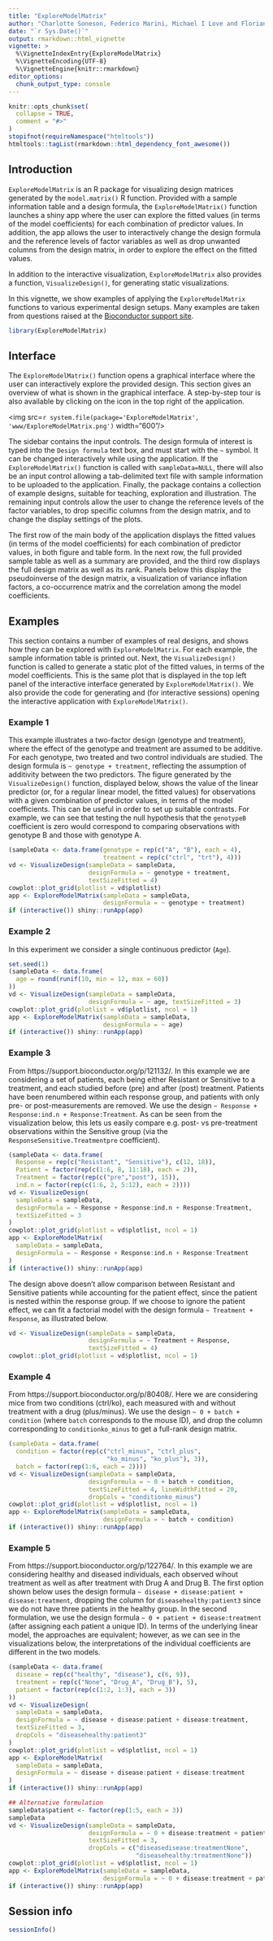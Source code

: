 ```yaml
---
title: "ExploreModelMatrix"
author: "Charlotte Soneson, Federico Marini, Michael I Love and Florian Geier"
date: "`r Sys.Date()`"
output: rmarkdown::html_vignette
vignette: >
  %\VignetteIndexEntry{ExploreModelMatrix}
  %\VignetteEncoding{UTF-8}
  %\VignetteEngine{knitr::rmarkdown}
editor_options: 
  chunk_output_type: console
---
```


```r
knitr::opts_chunk$set(
  collapse = TRUE,
  comment = "#>"
)
stopifnot(requireNamespace("htmltools"))
htmltools::tagList(rmarkdown::html_dependency_font_awesome())
```

## Introduction

`ExploreModelMatrix` is an R package for visualizing design matrices generated
by the `model.matrix()` R function. Provided with a sample information table and
a design formula, the `ExploreModelMatrix()` function launches a shiny app where
the user can explore the fitted values (in terms of the model coefficients) for
each combination of predictor values. In addition, the app allows the user to
interactively change the design formula and the reference levels of factor
variables as well as drop unwanted columns from the design matrix, in order to
explore the effect on the fitted values.

In addition to the interactive visualization, `ExploreModelMatrix` also provides
a function, `VisualizeDesign()`, for generating static visualizations.

In this vignette, we show examples of applying the `ExploreModelMatrix`
functions to various experimental design setups. Many examples are taken from
questions raised at the 
[Bioconductor support site](https://support.bioconductor.org/).

```r
library(ExploreModelMatrix)
```

## Interface

The `ExploreModelMatrix()` function opens a graphical interface where the user
can interactively explore the provided design. This section gives an overview
of what is shown in the graphical interface. A step-by-step tour is also
available by clicking on the <i class="fa fa-question-circle"></i> icon in
the top right of the application.

<img src=`r system.file(package='ExploreModelMatrix', 'www/ExploreModelMatrix.png')` width="600"/>

The sidebar contains the input controls. The design formula of interest is typed
into the `Design formula` text box, and must start with the `~` symbol. It can
be changed interactively while using the application. If the
`ExploreModelMatrix()` function is called with `sampleData=NULL`, there will
also be an input control allowing a tab-delimited text file with sample
information to be uploaded to the application. Finally, the package contains a
collection of example designs, suitable for teaching, exploration and
illustration. The remaining input controls allow the user to change the
reference levels of the factor variables, to drop specific columns from the
design matrix, and to change the display settings of the plots.

The first row of the main body of the application displays the fitted values (in
terms of the model coefficients) for each combination of predictor values, in
both figure and table form. In the next row, the full provided sample table as
well as a summary are provided, and the third row displays the full design
matrix as well as its rank. Panels below this display the pseudoinverse of the
design matrix, a visualization of variance inflation factors, a co-occurrence
matrix and the correlation among the model coefficients.

## Examples

This section contains a number of examples of real designs, and shows how they 
can be explored with `ExploreModelMatrix`. For each example, the sample 
information table is printed out. Next, the `VisualizeDesign()` function is 
called to generate a static plot of the fitted values, in terms of the model 
coefficients. This is the same plot that is displayed in the top left panel 
of the interactive interface generated by `ExploreModelMatrix()`. We also 
provide the code for generating and (for interactive sessions) opening 
the interactive application with `ExploreModelMatrix()`.

### Example 1

This example illustrates a two-factor design (genotype and treatment), where the
effect of the genotype and treatment are assumed to be additive. For each
genotype, two treated and two control individuals are studied. The design
formula is `~ genotype + treatment`, reflecting the assumption of additivity
between the two predictors. The figure generated by the `VisualizeDesign()`
function, displayed below, shows the value of the linear predictor (or, for a
regular linear model, the fitted values) for observations with a given
combination of predictor values, in terms of the model coefficients. This can be
useful in order to set up suitable contrasts. For example, we can see that
testing the null hypothesis that the `genotypeB` coefficient is zero would
correspond to comparing observations with genotype B and those with genotype A.

```r
(sampleData <- data.frame(genotype = rep(c("A", "B"), each = 4),
                          treatment = rep(c("ctrl", "trt"), 4)))
vd <- VisualizeDesign(sampleData = sampleData, 
                      designFormula = ~ genotype + treatment, 
                      textSizeFitted = 4)
cowplot::plot_grid(plotlist = vd$plotlist)
app <- ExploreModelMatrix(sampleData = sampleData,
                          designFormula = ~ genotype + treatment)
if (interactive()) shiny::runApp(app)
```

### Example 2

In this experiment we consider a single continuous predictor (`Age`).

```r
set.seed(1)
(sampleData <- data.frame(
  age = round(runif(10, min = 12, max = 60))
))
vd <- VisualizeDesign(sampleData = sampleData,
                      designFormula = ~ age, textSizeFitted = 3)
cowplot::plot_grid(plotlist = vd$plotlist, ncol = 1)
app <- ExploreModelMatrix(sampleData = sampleData,
                          designFormula = ~ age)
if (interactive()) shiny::runApp(app)
```

### Example 3

From https://support.bioconductor.org/p/121132/. In this example we are
considering a set of patients, each being either Resistant or Sensitive to a
treatment, and each studied before (pre) and after (post) treatment. Patients
have been renumbered within each response group, and patients with only pre- or
post-measurements are removed. We use the design 
`~ Response + Response:ind.n + Response:Treatment`. 
As can be seen from the visualization below, this lets us easily compare e.g.
post- vs pre-treatment observations within the Sensitive group (via the
`ResponseSensitive.Treatmentpre` coefficient).

```r
(sampleData <- data.frame(
  Response = rep(c("Resistant", "Sensitive"), c(12, 18)),
  Patient = factor(rep(c(1:6, 8, 11:18), each = 2)),
  Treatment = factor(rep(c("pre","post"), 15)), 
  ind.n = factor(rep(c(1:6, 2, 5:12), each = 2))))
vd <- VisualizeDesign(
  sampleData = sampleData,
  designFormula = ~ Response + Response:ind.n + Response:Treatment,
  textSizeFitted = 3
)
cowplot::plot_grid(plotlist = vd$plotlist, ncol = 1)
app <- ExploreModelMatrix(
  sampleData = sampleData,
  designFormula = ~ Response + Response:ind.n + Response:Treatment
)
if (interactive()) shiny::runApp(app)
```

The design above doesn't allow comparison between Resistant and Sensitive
patients while accounting for the patient effect, since the patient is nested
within the response group. If we choose to ignore the patient effect, we can fit
a factorial model with the design formula `~ Treatment + Response`, as
illustrated below.

```r
vd <- VisualizeDesign(sampleData = sampleData,
                      designFormula = ~ Treatment + Response, 
                      textSizeFitted = 4)
cowplot::plot_grid(plotlist = vd$plotlist, ncol = 1)
```

### Example 4

From https://support.bioconductor.org/p/80408/. Here we are considering mice
from two conditions (ctrl/ko), each measured with and without treatment with a
drug (plus/minus). We use the design `~ 0 + batch + condition` (where `batch`
corresponds to the mouse ID), and drop the column corresponding to
`conditionko_minus` to get a full-rank design matrix.

```r
(sampleData = data.frame(
  condition = factor(rep(c("ctrl_minus", "ctrl_plus", 
                           "ko_minus", "ko_plus"), 3)),
  batch = factor(rep(1:6, each = 2))))
vd <- VisualizeDesign(sampleData = sampleData,
                      designFormula = ~ 0 + batch + condition, 
                      textSizeFitted = 4, lineWidthFitted = 20, 
                      dropCols = "conditionko_minus")
cowplot::plot_grid(plotlist = vd$plotlist, ncol = 1)
app <- ExploreModelMatrix(sampleData = sampleData,
                          designFormula = ~ batch + condition)
if (interactive()) shiny::runApp(app)
```

### Example 5

From https://support.bioconductor.org/p/122764/. In this example we are
considering healthy and diseased individuals, each observed wihout treatment as
well as after treatment with Drug A and Drug B. The first option shown below
uses the design formula `~ disease + disease:patient + disease:treatment`,
dropping the column for `diseasehealthy:patient3` since we do not have three
patients in the healthy group. In the second formulation, we use the design
formula `~ 0 + patient + disease:treatment` (after assigning each patient a
unique ID). In terms of the underlying linear model, the approaches are
equivalent; however, as we can see in the visualizations below, the
interpretations of the individual coefficients are different in the two models.

```r
(sampleData <- data.frame(
  disease = rep(c("healthy", "disease"), c(6, 9)),
  treatment = rep(c("None", "Drug_A", "Drug_B"), 5),
  patient = factor(rep(c(1:2, 1:3), each = 3))
))
vd <- VisualizeDesign(
  sampleData = sampleData,
  designFormula = ~ disease + disease:patient + disease:treatment,
  textSizeFitted = 3, 
  dropCols = "diseasehealthy:patient3"
)
cowplot::plot_grid(plotlist = vd$plotlist, ncol = 1)
app <- ExploreModelMatrix(
  sampleData = sampleData, 
  designFormula = ~ disease + disease:patient + disease:treatment
)
if (interactive()) shiny::runApp(app)

## Alternative formulation
sampleData$patient <- factor(rep(1:5, each = 3))
sampleData
vd <- VisualizeDesign(sampleData = sampleData,
                      designFormula = ~ 0 + disease:treatment + patient,
                      textSizeFitted = 3, 
                      dropCols = c("diseasedisease:treatmentNone",
                                   "diseasehealthy:treatmentNone"))
cowplot::plot_grid(plotlist = vd$plotlist, ncol = 1)
app <- ExploreModelMatrix(sampleData = sampleData, 
                          designFormula = ~ 0 + disease:treatment + patient)
if (interactive()) shiny::runApp(app)
```

## Session info

```r
sessionInfo()
```

